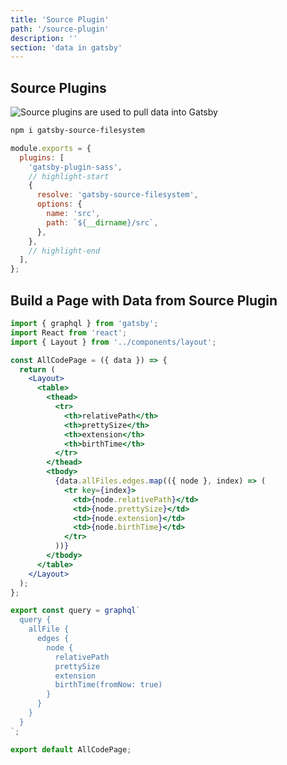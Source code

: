 ```yaml
---
title: 'Source Plugin'
path: '/source-plugin'
description: ''
section: 'data in gatsby'
---
```


## Source Plugins

![Source plugins are used to pull data into Gatsby](gatsbyjs-overview-highlight-source-plugin.png)

```bash
npm i gatsby-source-filesystem
```

```javascript fileName=gatsby-config.js
module.exports = {
  plugins: [
    'gatsby-plugin-sass',
    // highlight-start
    {
      resolve: 'gatsby-source-filesystem',
      options: {
        name: 'src',
        path: `${__dirname}/src`,
      },
    },
    // highlight-end
  ],
};
```

## Build a Page with Data from Source Plugin

```jsx fileName=src/pages/all-code.js
import { graphql } from 'gatsby';
import React from 'react';
import { Layout } from '../components/layout';

const AllCodePage = ({ data }) => {
  return (
    <Layout>
      <table>
        <thead>
          <tr>
            <th>relativePath</th>
            <th>prettySize</th>
            <th>extension</th>
            <th>birthTime</th>
          </tr>
        </thead>
        <tbody>
          {data.allFiles.edges.map(({ node }, index) => (
            <tr key={index}>
              <td>{node.relativePath}</td>
              <td>{node.prettySize}</td>
              <td>{node.extension}</td>
              <td>{node.birthTime}</td>
            </tr>
          ))}
        </tbody>
      </table>
    </Layout>
  );
};

export const query = graphql`
  query {
    allFile {
      edges {
        node {
          relativePath
          prettySize
          extension
          birthTime(fromNow: true)
        }
      }
    }
  }
`;

export default AllCodePage;
```

